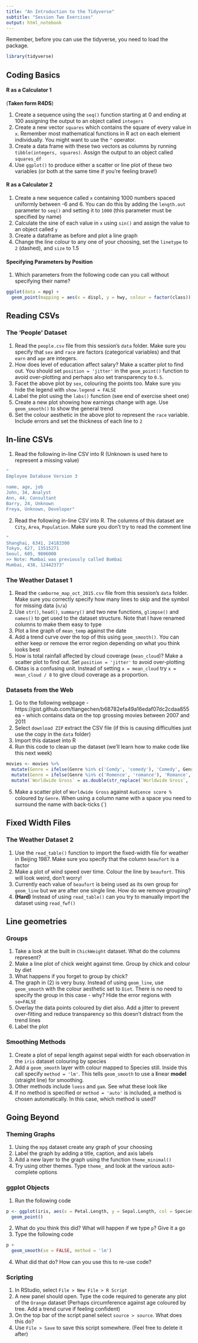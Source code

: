 ```yaml
---
title: "An Introduction to the Tidyverse"
subtitle: "Session Two Exercises"
output: html_notebook
---
```


Remember, before you can use the tidyverse, you need to load the package.

```r
library(tidyverse)
```

## Coding Basics

#### R as a Calculator 1

(**Taken form R4DS**)

1. Create a sequence using the `seq()` function starting at 0 and ending at 100 assigning the output to an object called `integers`
2. Create a new vector `squares` which contains the square of every value in `x`. Remember most mathematical functions in R act on each element individually. You might want to use the `^` operator.
3. Create a data frame with these two vectors as columns by running `tibble(integers, squares)`. Assign the output to an object called `squares_df`
4. Use `ggplot()` to produce either a scatter or line plot of these two variables (or both at the same time if you're feeling brave!)

#### R as a Calculator 2

1. Create a new sequence called `x` containing 1000 numbers spaced uniformly between -6 and 6. You can do this by adding the `length.out` parameter to `seq()` and setting it to `1000` (this parameter must be specified by name)
2. Calculate the sine of each value in `x` using `sin()` and assign the value to an object called `y`
3. Create a dataframe as before and plot a line graph
4. Change the line colour to any one of your choosing, set the `linetype` to `2` (dashed), and `size` to 1.5

#### Specifying Parameters by Position

1. Which parameters from the following code can you call without specifying their name? 

```r
ggplot(data = mpg) +
  geom_point(mapping = aes(x = displ, y = hwy, colour = factor(class)))
```

## Reading CSVs

### The 'People' Dataset

1. Read the `people.csv` file from this session's `data` folder. Make sure you specify that `sex` and `race` are factors (categorical variables) and that `earn` and `age` are integers.
2. How does level of education affect salary? Make a scatter plot to find out. You should set `position = 'jitter'` in the `geom_point()` function to avoid over-plotting and perhaps also set transparency to `0.5`.
3. Facet the above plot by `sex`, colouring the points too. Make sure you hide the legend with `show.legend = FALSE`
4. Label the plot using the `labs()` function (see end of exercise sheet one)
5. Create a new plot showing how earnings change with age. Use `geom_smooth()` to show the general trend 
6. Set the colour aesthetic in the above plot to represent the `race` variable. Include errors and set the thickness of each line to `2`

## In-line CSVs

1. Read the following in-line CSV into R (Unknown is used here to represent a missing value)

```r
"
Employee Database Version 3

name, age, job
John, 34, Analyst
Ann, 44, Consultant
Barry, 24, Unknown
Freya, Unknown, Developer"
```

2. Read the following in-line CSV into R. The columns of this dataset are `City`, `Area`, `Population`. Make sure you don't try to read the comment line

```r
"
Shanghai, 6341, 24183300
Tokyo, 627, 13515271
Seoul, 605, 9806000
>> Note: Mumbai was previously called Bombai
Mumbai, 438, 12442373"
```

### The Weather Dataset 1

1. Read the `camborne_map_oct_2015.csv` file from this session's `data` folder. Make sure you correctly specify how many lines to skip and the symbol for missing data (`n/a`)
2. Use `str()`, `head()`, `summary()` and two new functions, `glimpse()` and `names()` to get used to the dataset structure. Note that I have renamed columns to make them easy to type
3. Plot a line graph of `mean_temp` against the date
4. Add a trend curve over the top of this using `geom_smooth()`. You can either keep or remove the error region depending on what you think looks best
5. How is total rainfall affected by cloud coverage (`mean_cloud`)? Make a scatter plot to find out. Set `position = 'jitter'` to avoid over-plotting
6. Oktas is a confusing unit. Instead of setting `x = mean_cloud` try `x = mean_cloud / 8` to give cloud coverage as a proportion.

### Datasets from the Web

1. Go to the following webpage - https://gist.github.com/tiangechen/b68782efa49a16edaf07dc2cdaa855ea - which contains data on the top grossing movies between 2007 and 2011
2. Select `download ZIP` extract the CSV file (if this is causing difficulties just use the copy in the `data` folder)
3. Import this dataset into R
4. Run this code to clean up the dataset (we'll learn how to make code like this next week)

```r
movies <- movies %>%
  mutate(Genre = ifelse(Genre %in% c('Comdy', 'comedy'), 'Comedy', Genre)) %>%
  mutate(Genre = ifelse(Genre %in% c('Romence', 'romance'), 'Romance', Genre)) %>%
  mutate(`Worldwide Gross` = as.double(str_replace(`Worldwide Gross`, '\\$', '')))
```

5. Make a scatter plot of `Worldwide Gross` against `Audience score %` coloured by `Genre`. When using a column name with a space you need to surround the name with back-ticks (\`)

## Fixed Width Files

### The Weather Dataset 2

1. Use the `read_table()` function to import the fixed-width file for weather in Beijing 1987. Make sure you specify that the column `beaufort` is a factor
2. Make a plot of wind speed over time. Colour the line by `beaufort`. This will look weird, don't worry!
3. Currently each value of `beaufort` is being used as its own group for `geom_line` but we are after one single line. How do we remove grouping?
4. **(Hard)** Instead of using `read_table()` can you try to manually import the dataset using `read_fwf()`

## Line geometries

### Groups

1. Take a look at the built in `ChickWeight` dataset. What do the columns represent?
2. Make a line plot of chick weight against time. Group by chick and colour by diet
3. What happens if you forget to group by chick?
4. The graph in (2) is very busy. Instead of using `geom_line`, use `geom_smooth` with the colour aesthetic set to `Diet`. There is no need to specify the group in this case - why? Hide the error regions with `se=FALSE`
5. Overlay the data points coloured by diet also. Add a jitter to prevent over-fitting and reduce transparency so this doesn't distract from the trend lines
6. Label the plot

### Smoothing Methods

1. Create a plot of sepal length against sepal width for each observation in the `iris` dataset colouring by species
2. Add a `geom_smooth` layer with colour mapped to Species still. Inside this call specify `method = 'lm'`. This tells `geom_smooth` to use a **l**inear **model** (straight line) for smoothing.
3. Other methods include `loess` and `gam`. See what these look like
4. If no method is specified or `method = 'auto'` is included, a method is chosen automatically. In this case, which method is used?

## Going Beyond

### Theming Graphs

1. Using the `mpg` dataset create any graph of your choosing
2. Label the graph by adding a title, caption, and axis labels
3. Add a new layer to the graph using the function `theme_minimal()`
4. Try using other themes. Type `theme_` and look at the various auto-complete options

### ggplot Objects

1. Run the following code

```r
p <- ggplot(iris, aes(x = Petal.Length, y = Sepal.Length, col = Species)) +
  geom_point()
```

2. What do you think this did? What will happen if we type `p`? Give it a go
3. Type the following code

```r
p +
  geom_smooth(se = FALSE, method = 'lm')
```

4. What did that do? How can you use this to re-use code?

### Scripting

1. In RStudio, select `File > New File > R Script`
2. A new panel should open. Type the code required to generate any plot of the `Orange` dataset (Perhaps circumference against age coloured by tree. Add a trend curve if feeling confident)
3. On the top bar of the script panel select `source > source`. What does this do? 
4. Use `File > Save` to save this script somewhere. (Feel free to delete it after)
